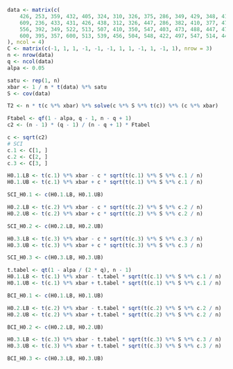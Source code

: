 ```r
data <- matrix(c(
    426, 253, 359, 432, 405, 324, 310, 326, 375, 286, 349, 429, 348, 412, 347, 434, 364, 420, 397,
    609, 236, 433, 431, 426, 438, 312, 326, 447, 286, 382, 410, 377, 473, 326, 458, 367, 395, 556,
    556, 392, 349, 522, 513, 507, 410, 350, 547, 403, 473, 488, 447, 472, 455, 637, 432, 508, 645,
    600, 395, 357, 600, 513, 539, 456, 504, 548, 422, 497, 547, 514, 446, 468, 524, 469, 531, 625
), ncol = 4)
C <- matrix(c(-1, 1, 1, -1, -1, -1, 1, 1, -1, 1, -1, 1), nrow = 3)
n <- nrow(data)
q <- ncol(data)
alpa <- 0.05
```
```r
satu <- rep(1, n)
xbar <- 1 / n * t(data) %*% satu
S <- cov(data)
```
```r
T2 <- n * t(c %*% xbar) %*% solve(c %*% S %*% t(c)) %*% (c %*% xbar)
```

```r
Ftabel <- qf(1 - alpa, q - 1, n - q + 1)
c2 <- (n - 1) * (q - 1) / (n - q + 1) * Ftabel
```
```r
c <- sqrt(c2)
# SCI
c.1 <- C[1, ]
c.2 <- C[2, ]
c.3 <- C[3, ]

H0.1.LB <- t(c.1) %*% xbar - c * sqrt(t(c.1) %*% S %*% c.1 / n)
H0.1.UB <- t(c.1) %*% xbar + c * sqrt(t(c.1) %*% S %*% c.1 / n)

SCI_H0.1 <- c(H0.1.LB, H0.1.UB)
```

```r
H0.2.LB <- t(c.2) %*% xbar - c * sqrt(t(c.2) %*% S %*% c.2 / n)
H0.2.UB <- t(c.2) %*% xbar + c * sqrt(t(c.2) %*% S %*% c.2 / n)

SCI_H0.2 <- c(H0.2.LB, H0.2.UB)
```
```r
H0.3.LB <- t(c.3) %*% xbar - c * sqrt(t(c.3) %*% S %*% c.3 / n)
H0.3.UB <- t(c.3) %*% xbar + c * sqrt(t(c.3) %*% S %*% c.3 / n)

SCI_H0.3 <- c(H0.3.LB, H0.3.UB)
```

```r
t.tabel <- qt(1 - alpa / (2 * q), n - 1)
H0.1.LB <- t(c.1) %*% xbar - t.tabel * sqrt(t(c.1) %*% S %*% c.1 / n)
H0.1.UB <- t(c.1) %*% xbar + t.tabel * sqrt(t(c.1) %*% S %*% c.1 / n)

BCI_H0.1 <- c(H0.1.LB, H0.1.UB)
```

```r
H0.2.LB <- t(c.2) %*% xbar - t.tabel * sqrt(t(c.2) %*% S %*% c.2 / n)
H0.2.UB <- t(c.2) %*% xbar + t.tabel * sqrt(t(c.2) %*% S %*% c.2 / n)

BCI_H0.2 <- c(H0.2.LB, H0.2.UB)
```
```r
H0.3.LB <- t(c.3) %*% xbar - t.tabel * sqrt(t(c.3) %*% S %*% c.3 / n)
H0.3.UB <- t(c.3) %*% xbar + t.tabel * sqrt(t(c.3) %*% S %*% c.3 / n)

BCI_H0.3 <- c(H0.3.LB, H0.3.UB)
```